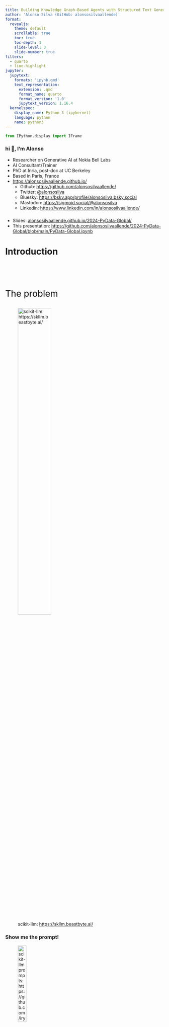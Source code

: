 ```yaml
---
title: Building Knowledge Graph-Based Agents with Structured Text Generation and Open-Weights Models
author: 'Alonso Silva (GitHub: alonsosilvaallende)'
format:
  revealjs:
    theme: default
    scrollable: true
    toc: true
    toc-depth: 1
    slide-level: 3
    slide-number: true
filters:
  - quarto
  - line-highlight
jupyter:
  jupytext:
    formats: 'ipynb,qmd'
    text_representation:
      extension: .qmd
      format_name: quarto
      format_version: '1.0'
      jupytext_version: 1.16.4
  kernelspec:
    display_name: Python 3 (ipykernel)
    language: python
    name: python3
---
```


```python
from IPython.display import IFrame
```

### hi 👋, I'm Alonso {.smaller}

- Researcher on Generative AI at Nokia Bell Labs
- AI Consultant/Trainer
- PhD at Inria, post-doc at UC Berkeley
- Based in Paris, France
- [https://alonsosilvaallende.github.io/](https://alonsosilvaallende.github.io/)
    - Github: [https://github.com/alonsosilvaallende/](https://github.com/alonsosilvaallende/)
    - Twitter: [@alonsosilva](https://twitter.com/alonsosilva)
    - Bluesky: [https://bsky.app/profile/alonsosilva.bsky.social](https://bsky.app/profile/alonsosilva.bsky.social)
    - Mastodon: [https://sigmoid.social/@alonsosilva](https://sigmoid.social/@alonsosilva)
    - Linkedin: [https://www.linkedin.com/in/alonsosilvaallende/](https://www.linkedin.com/in/alonsosilvaallende/)

###

- Slides: [alonsosilvaallende.github.io/2024-PyData-Global/](https://alonsosilvaallende.github.io/2024-PyData-Global/)
- This presentation: [https://github.com/alonsosilvaallende/2024-PyData-Global/blob/main/PyData-Global.ipynb](https://github.com/alonsosilvaallende/2024-PyData-Global/blob/main/PyData-Global.ipynb)

# Introduction

##
::: {style="margin-top: 100px; font-size: 2em; color: black;"}
The problem
:::

##

![scikit-llm: [https://skllm.beastbyte.ai/](https://skllm.beastbyte.ai/)](./assets/scikit-llm.jpg "scikit-llm Homepage"){ width=50% }

### Show me the prompt!

![scikit-llm prompts: [https://github.com/iryna-kondr/scikit-llm/blob/main/skllm/prompts/templates.py](https://github.com/iryna-kondr/scikit-llm/blob/main/skllm/prompts/templates.py)](./assets/scikit-llm-prompt.jpg "scikit-llm prompt"){ width=25% }

###

![](./assets/we-can-do-better.jpg "We can do better!"){ width=50% }

###
::: {style="margin-top: 200px; font-size: 2em; color: black;"}
What is NOT Structured Generation?
:::

### Structured Outputs (in the style of Instructor/Marvin libraries)

- Instructor: [https://python.useinstructor.com/](https://python.useinstructor.com/)
- Marvin: [https://www.askmarvin.ai/](https://www.askmarvin.ai/)

:::: {.content-hidden}

::: {.column width="30%"}
![](./assets/llama-cpp-logo.png "llama.cpp logo"){width="50%"}
:::

::: {.column width="40%"}
![](./assets/llama-cpp-python-logo.svg "llama-cpp-python logo"){width="30%"}
:::

::: {.column width="30%"}
![](./assets/NousResearch.jpg "NousResearch logo"){width="30%"}
:::

::::

### Structured Outputs in Code

```python
#| echo: true
import llama_cpp  

model_id = "NousResearch/Hermes-3-Llama-3.1-8B" # <1>
llm = llama_cpp.Llama(  # <2>
    "/big_storage/llms/models/Hermes-3-Llama-3.1-8B.Q6_K.gguf",
    tokenizer=llama_cpp.llama_tokenizer.LlamaHFTokenizer.from_pretrained(
        model_id
    ),
    n_gpu_layers=-1,
    flash_attn=True,
    n_ctx=8192,
    verbose=False,
    chat_format="chatml-function-calling"
)
```

1. [Hermes 3](https://nousresearch.com/hermes3/) by [NousResearch](https://nousresearch.com/)
2. [llama-cpp-python](https://llama-cpp-python.readthedocs.io/) python bindings for [llama.cpp](https://github.com/ggerganov/llama.cpp)

### Structured Outputs in Code

```python
#| echo: true
from typing import Literal

from pydantic import BaseModel, Field


class Sentiment(BaseModel):
    """Correctly inferred `Sentiment` with all the required parameters
    with correct types."""

    label: Literal["Positive", "Negative"] = Field(
        ..., description="Sentiment of the text"
    )
```

### Structured Outputs in Code

```python
#| echo: true
from langchain_core.utils.function_calling import convert_to_openai_tool

tools = [convert_to_openai_tool(Sentiment)]
tools
```

```python
import warnings
warnings.filterwarnings("ignore", category=RuntimeWarning)
```

### Structured Outputs in Code

```python
#| echo: true
#| code-line-numbers: '1-17|1|1,8-9|1,8-9,13-14'
user_input = "You are great"

output = llm.create_chat_completion(
    messages=[
        {
            "role": "user",
            "content": (
                "What is the sentiment conveyed in the following text: "
                f"{user_input}."
            ),
        },
    ],
    tools=tools,
    tool_choice={"type": "function", "function": {"name": "Sentiment"}},
)

output["choices"][0]["message"]["tool_calls"][0]["function"]["arguments"]
```

##

![](./assets/we-can-do-better.jpg "We can do better!"){ width=50% }

# What is Structured Generation?

### {.nostretch}

![](./assets/outlines-logo.webp "Outlines logo"){width="40%"}

[https://dottxt-ai.github.io/outlines/](https://dottxt-ai.github.io/outlines/)

### Observation: LLMs are samplers

[https://alonsosilva-nexttokenprediction.hf.space](https://alonsosilva-nexttokenprediction.hf.space)

```python
IFrame("https://alonsosilva-nexttokenprediction.hf.space", width=950, height=450)
```

###  We need to talk about Regular Expressions (regex)

![](./assets/torture-regex.jpg "Let the torture commence meme"){ width=50% }

### Regular Expression (regex)

![](./assets/regex_chatgpt.jpg "ChatGPT explaining the regex a*b*"){ width=25% }

### Deterministic Finite Automata (DFA) {.nostretch}

![](./assets/Structured-Generation-1.jpg "Diagrams explaining"){fig-align="center" width="50%"}

[Fast, High-Fidelity LLM Decoding with Regex Constraints](https://github.com/vivien000/regex-constrained-decoding) by [Vivien Tran-Thien](https://github.com/vivien000)

### Deterministic Finite Automata (DFA) {.nostretch}

![](./assets/Structured-Generation-2.jpg "Diagrams explaining"){fig-align="center" width="50%"}

[Fast, High-Fidelity LLM Decoding with Regex Constraints](https://github.com/vivien000/regex-constrained-decoding) by [Vivien Tran-Thien](https://github.com/vivien000)

### Deterministic Finite Automata (DFA) {.nostretch}

![](./assets/Structured-Generation-3.jpg "Diagrams explaining"){fig-align="center" width="60%"}

[Fast, High-Fidelity LLM Decoding with Regex Constraints](https://github.com/vivien000/regex-constrained-decoding) by [Vivien Tran-Thien](https://github.com/vivien000)

### Back to the problem

![scikit-llm prompts: [https://github.com/iryna-kondr/scikit-llm/blob/main/skllm/prompts/templates.py](https://github.com/iryna-kondr/scikit-llm/blob/main/skllm/prompts/templates.py)](./assets/scikit-llm-prompt.jpg "scikit-llm prompt"){ width=25% }

### From regular expression (regex) to deterministic finite automata (DFA)

For example, for sentiment analysis:

![](./assets/fsm-simple.jpg){ width=25% }

### Life is hard

![](./assets/fsm-full.jpg){ width=25% }

### What's in a "label"?

![](./assets/what-is-in-a-label.jpg){ width=25% }

### Structured Generation in Code

```python
#| echo: true
#| source-line-numbers: '3'
#| class-source: numberLines
import outlines

import transformers

outlines_tokenizer = outlines.models.TransformerTokenizer(
    transformers.AutoTokenizer.from_pretrained(model_id)
)

outlines_logits_processor = outlines.processors.JSONLogitsProcessor(
    Sentiment,
    outlines_tokenizer,
    whitespace_pattern=r"[\n\t ]*"  # <1>
)
```

1. I like to give the language model some structure but also some leeway.

### Structured Generation in Code

```python
#| echo: true
#| code-line-numbers: '1-18|1|1,8-9|1,8-9,13-15'
user_input = "You are great"

output = llm.create_chat_completion(
    messages=[
        {
            "role": "user",
            "content": (
                "What is the sentiment conveyed in the following text: "
                f"{user_input}."
            ),
        },
    ],
    logits_processor=transformers.LogitsProcessorList(
        [outlines_logits_processor]
    ),
)

output["choices"][0]["message"]["content"]
```

## Structured Outputs + Structured Generation

###

```python
outlines_logits_processor = outlines.processors.JSONLogitsProcessor(
    Sentiment,
    outlines_tokenizer,
    whitespace_pattern=r"[\n\t ]*"
)
```

```python
#| echo: true
#| code-line-numbers: 1-18|12-13|14-16|1-18
user_input = "You are great"
output = llm.create_chat_completion(
    messages=[
        {
            "role": "user",
            "content": (
                "What is the sentiment conveyed in the following text: "
                f"{user_input}."
            ),
        },
    ],
    tools=tools,  # <1>
    tool_choice={"type": "function", "function": {"name": "Sentiment"}}, # <1>
    logits_processor=transformers.LogitsProcessorList(  # <2>
        [outlines_logits_processor]  # <2>
    ),  # <2>
)
output["choices"][0]["message"]["tool_calls"][0]["function"]["arguments"]
```

1. Structured Outputs
2. Structured Generation

# Knowledge Graph Generation

### {.nostretch}

![](./assets/kuzu-logo.png "Kùzu logo"){width="40%"}

Graph database: [https://kuzudb.com/](https://kuzudb.com/)

### Consider a text

```python
#| echo: true
with open('./assets/curie.txt', "r") as f:
    curie_text = f.read()
print(curie_text)
```

### Chunk the text

```python
#| echo: true
texts = curie_text.split("\n\n")
texts
```

###

```python
#| echo: true
from pydantic import BaseModel, Field
from typing import Optional

class Node(BaseModel):
    """Node of the Knowledge Graph"""
    id: int = Field(
        ..., description="Unique identifier of the node starting at zero"
    )
    type: str = Field(..., description="Type of the node")
    label: str = Field(..., description="Label of the node")

class Edge(BaseModel):
    """Edge of the Knowledge Graph"""
    source: int = Field(..., description="Unique source of the edge")
    target: int = Field(..., description="Unique target of the edge")
    type: str = Field(..., description="Type of the edge")
    label: str = Field(..., description="Label of the edge")
```

```python
#| output: false
# from pydantic import BaseModel, Field
# from typing import Optional

# class Node(BaseModel):
#     """Node of the Knowledge Graph"""
#     id: int = Field(..., description="Unique identifier of the node")
#     type: str = Field(..., description="Type of the node")
#     label: str = Field(..., description="Label of the node")
#     property: Optional[str] = Field(
#         default=None, description="Property of the node")
# class Edge(BaseModel):
#     """Edge of the Knowledge Graph"""
#     source: int = Field(..., description="Unique source of the edge")
#     target: int = Field(..., description="Unique target of the edge")
#     type: str = Field(..., description="Type of the edge")
#     label: str = Field(..., description="Label of the edge")
#     property: Optional[str] = Field(
#         default=None, description="Property of the edge")
```

###

```python
#| echo: true
from typing import List
from langchain_core.utils.function_calling import convert_to_openai_tool

class KnowledgeGraph(BaseModel):
    """Generated Knowledge Graph"""
    nodes: List[Node] = Field(
        ..., description="List of nodes of the knowledge graph")
    edges: List[Edge] = Field(
        ..., description="List of edges of the knowledge graph")

tools = [convert_to_openai_tool(KnowledgeGraph)]
```

###

```python
#| echo: true
#| code-line-numbers: '6-9,14-15|1-18'
def build_messages(text: str):
    messages = [
        {
            "role": "system",
            "content": (
                "You are a world class AI model who answers questions " 
                "in JSON with correct Pydantic schema. "
                "Here's the json schema you must adhere to:\n<schema>\n"
                f"{KnowledgeGraph.schema_json()}\n</schema>"
            )
        },{
            "role": "user",
            "content": (
                "Describe the following text as a detailed " 
                f"knowledge graph:\n{text}"
            )
        }]
    return messages
```

```python
#| output: false
build_messages("Alice loves Bob")
```

###

```python
#| echo: true
#| code-line-numbers: 9-13|1-18
def generate_assistant_message(messages):
    outlines_logits_processor = outlines.processors.JSONLogitsProcessor(
        KnowledgeGraph,
        outlines_tokenizer,
        whitespace_pattern=r"[\n\t ]*"
    )
    output = llm.create_chat_completion(
        messages=messages,
        tools=tools, # <1>
        tool_choice={"type": "function", 
                     "function": {"name": "KnowledgeGraph"}},
        logits_processor=transformers.LogitsProcessorList( # <2>
            [outlines_logits_processor]),
        temperature=0,
        seed=42,
        max_tokens=5000,
    )
    return output["choices"][0]["message"]
```

1. Structured Outputs
2. Structured Generation

```python
#| output: false
messages = build_messages("Alice loves Bob")
generate_assistant_message(messages)
```

##

```python
#| echo: true
def generate_kg(text):
    messages = build_messages(text)
    assistant_message = generate_assistant_message(messages)
    return assistant_message["tool_calls"][0]["function"]["arguments"]
    
generate_kg("Alice loves Bob")
```

```python
#| output: false
kg = generate_kg("Alice loves Bob")
kg
```

##

```python
#| echo: true
import json

nodes, edges = [], []
for text in texts:
    kg = generate_kg(text)
    nodes.append(json.loads(kg)["nodes"])
    edges.append(json.loads(kg)["edges"])
```

### Node and Edge Type Candidates

```python
#| echo: true
from collections import Counter

print(
    Counter([node["type"].upper() for i in range(len(texts)) 
             for node in nodes[i]])
)
print(
    Counter([edge["type"].upper() for i in range(len(texts)) 
             for edge in edges[i]])
)
```

### {auto-animate=true}

```python
#| echo: true
#| code-line-numbers: '8,14'
from typing import Literal, Optional
from pydantic import BaseModel, Field

class Node(BaseModel):
    """Node of the Knowledge Graph"""
    id: int = Field(
        ..., description="Unique identifier of the node starting at zero")
    type: str = Field(..., description="Type of the node")
    label: str = Field(..., description="Label of the node")

class Edge(BaseModel):
    """Edge of the Knowledge Graph"""
    source: int = Field(..., description="Unique source of the edge")
    target: int = Field(..., description="Unique target of the edge")
    type: str = Field(..., description="Type of the edge")
    label: str = Field(..., description="Label of the edge")
```

### {auto-animate=true}

```python
#| echo: true
#| code-line-numbers: '7-9,15-17'
from typing import Literal, Optional
from pydantic import BaseModel, Field
class Node(BaseModel):
    """Node of the Knowledge Graph"""
    id: int = Field(
        ..., description="Unique identifier of the node starting at zero")
    type: Literal[
    "PERSON", "AWARD", "DISCOVERY", "LOCATION", "OTHER"
    ] = Field(..., description="Type of the node")
    label: str = Field(..., description="Label of the node")
class Edge(BaseModel):
    """Edge of the Knowledge Graph"""
    source: int = Field(..., description="Unique source of the edge")
    target: int = Field(..., description="Unique target of the edge")
    type: Literal[
    "DISCOVERED", "AWARDED", "INTERPERSONALRELATIONSHIP", "VISITED", "OTHER"
    ] = Field(..., description="Type of the edge")
    label: str = Field(..., description="Label of the edge")
```

```python
#| echo: false
from typing import List

class KnowledgeGraph(BaseModel):
    """Generated Knowledge Graph"""
    nodes: List[Node] = Field(..., description="List of nodes of the knowledge graph")
    edges: List[Edge] = Field(..., description="List of edges of the knowledge graph")
```

```python
#| echo: false
from langchain_core.utils.function_calling import convert_to_openai_tool

tools = [convert_to_openai_tool(KnowledgeGraph)]
```

```python
#| echo: false
import json

nodes, edges = [], []
for text in texts:
    kg = generate_kg(text)
    nodes.append(json.loads(kg)["nodes"])
    edges.append(json.loads(kg)["edges"])
```

###

::: {.panel-tabset}

## Chunk 1

```python
#| echo: true
#| code-fold: true
from graphviz import Digraph

dot = Digraph()
i = 0
for node in nodes[i]:
    if node['type'] != "OTHER":
        dot.node(str(node['id']), node['type']+"\n"+node['label'], shape='circle', width='1', height='1')
for edge in edges[i]:
    if edge["type"] != "OTHER": #and nodes[i][edge["source"]]["type"]!= "OTHER" and nodes[i][edge["target"]]["type"]!= "OTHER":
        dot.edge(str(edge['source']), str(edge['target']), label=edge['type']+"\n"+ edge['label'])
print(texts[i])
dot
```

## Chunk 2

```python
#| echo: true
#| code-fold: true
from graphviz import Digraph

dot = Digraph()
i = 1
for node in nodes[i]:
    if node['type'] != "OTHER":
        dot.node(str(node['id']), node['type']+"\n"+node['label'], shape='circle', width='1', height='1')
for edge in edges[i]:
    if edge["type"] != "OTHER": #and nodes[i][edge["source"]]["type"]!= "OTHER" and nodes[i][edge["target"]]["type"]!= "OTHER":
        dot.edge(str(edge['source']), str(edge['target']), label=edge['type']+"\n"+ edge['label'])
print(texts[i])
dot
```

## Chunk 3

```python
#| echo: true
#| code-fold: true
from graphviz import Digraph

dot = Digraph()
i = 2
for node in nodes[i]:
    if node['type'] != "OTHER":
        dot.node(str(node['id']), node['type']+"\n"+node['label'], shape='circle', width='1', height='1')
for edge in edges[i]:
    if edge["type"] != "OTHER": #and nodes[i][edge["source"]]["type"]!= "OTHER" and nodes[i][edge["target"]]["type"]!= "OTHER":
        dot.edge(str(edge['source']), str(edge['target']), label=edge['type']+"\n"+ edge['label'])
print(texts[i])
dot
```

## Chunk 4

```python
#| echo: true
#| code-fold: true
from graphviz import Digraph

dot = Digraph()
i = 3
for node in nodes[i]:
    if node['type'] != "OTHER":
        dot.node(str(node['id']), node['type']+"\n"+node['label'], shape='circle', width='1', height='1')
for edge in edges[i]:
    if edge["type"] != "OTHER":
        dot.edge(str(edge['source']), str(edge['target']), label=edge['type']+"\n"+ edge['label'])
print(texts[i])
dot
```

:::

###

```python
#| echo: true
import pandas as pd

df_nodes = pd.DataFrame(nodes[0])
df_edges = pd.DataFrame({
    'source': [nodes[0][edge['source']]['label'] for edge in edges[0]],
    'target': [nodes[0][edge['target']]['label'] for edge in edges[0]],
    'type': [edge['type'] for edge in edges[0]],
    'label': [edge['label'] for edge in edges[0]]
})
for i in range(1,len(texts)):
    df_nodes_aux = pd.DataFrame({
        'id': [node['id']+len(df_nodes) for node in nodes[i]],
        'label': [node['label'] for node in nodes[i]],
        'type': [node['type'] for node in nodes[i]]
    })
    df_edges_aux = pd.DataFrame({
        'source': [nodes[i][edge['source']]['label'] for edge in edges[i]],
        'target': [nodes[i][edge['target']]['label'] for edge in edges[i]],
        'type': [edge['type'] for edge in edges[i]],
        'label': [edge['label'] for edge in edges[i]]
    })
    df_nodes = pd.concat([df_nodes, df_nodes_aux])
    df_edges = pd.concat([df_edges, df_edges_aux])

df_nodes=df_nodes[df_nodes["type"]!="OTHER"].drop_duplicates(subset="label")
df_edges=df_edges[df_edges["type"]!="OTHER"]
```

### Insert nodes to the graph db

```python
#| echo: true
import kuzu

db = kuzu.Database()
conn = kuzu.Connection(db)
# create schema
conn.execute("CREATE NODE TABLE Person(name STRING, PRIMARY KEY (name))");
conn.execute("CREATE NODE TABLE Award(name STRING, PRIMARY KEY (name))");
conn.execute("CREATE NODE TABLE Discovery(name STRING, PRIMARY KEY (name))");
conn.execute("CREATE NODE TABLE Location(name STRING, PRIMARY KEY (name))");
# copy from dataframes
df_nodes_person = df_nodes[df_nodes["type"] == "PERSON"][["label"]]
df_nodes_award = df_nodes[df_nodes["type"] == "AWARD"][["label"]]
df_nodes_discovery = df_nodes[df_nodes["type"] == "DISCOVERY"][["label"]]
df_nodes_location = df_nodes[df_nodes["type"] == "LOCATION"][["label"]]
conn.execute("COPY Person FROM df_nodes_person");
conn.execute("COPY Award FROM df_nodes_award");
conn.execute("COPY Discovery FROM df_nodes_discovery");
conn.execute("COPY Location FROM df_nodes_location");
```

### Check for nodes

```python
#| echo: true
result = conn.execute("MATCH (person:Person) RETURN person.name;")
while result.has_next():
    print(result.get_next())
```

### Insert edges to the graph db

```python
#| echo: true
conn.execute("CREATE REL TABLE Awarded(FROM Person TO Award)"); # create schema
conn.execute("CREATE REL TABLE Discovered(FROM Person TO Discovery)");
conn.execute("CREATE REL TABLE Interpersonal_Relationship(FROM Person TO Person)");
conn.execute("CREATE REL TABLE Visited(FROM Person TO Location)");
def my_func(edge_type: str, source: str, target: str):
    mask1 = [a in list(df_nodes[df_nodes["type"] == source]['label']) for a in df_edges[df_edges["type"] == edge_type]["source"]]
    mask2 = [a in list(df_nodes[df_nodes["type"] == target]['label']) for a in df_edges[df_edges["type"] == edge_type]["target"]]
    mask = [a & b for a,b in zip(mask1,mask2)]
    return df_edges[df_edges["type"] == edge_type][mask]
df_edges_awarded = my_func("AWARDED", "PERSON", "AWARD")[["source", "target"]]
df_edges_discovered = my_func("DISCOVERED", "PERSON", "DISCOVERY")[["source", "target"]]
df_edges_visited = my_func("VISITED", "PERSON", "LOCATION")[["source", "target"]]
df_edges_interpersonal_relationship = my_func("INTERPERSONALRELATIONSHIP", "PERSON", "PERSON")[["source", "target"]]
conn.execute("COPY Discovered FROM df_edges_discovered"); # copy from dataframes
conn.execute("COPY Awarded FROM df_edges_awarded");
conn.execute("COPY Visited FROM df_edges_visited");
conn.execute("COPY Interpersonal_Relationship FROM df_edges_interpersonal_relationship");
```

### Check for edges

```python
#| echo: true
result = conn.execute("MATCH (a)-[:DISCOVERED]->(c) RETURN a.name, c.name;")
while result.has_next():
    print(result.get_next())
```

# KG-based Agents

### {.nostretch}

![](./assets/KG-Agent.jpg "Knowledge Graph Based Agent"){fig-align="center" width="80%"}

## Tools

### Tool: Query Checker

```python
#| echo: true
def build_kuzu_query_checker_prompt(cypher_query):
    return (
    f"\n{cypher_query}\n"
    "Double check the Kùzu dialect of Cypher for the query above "
    "for common mistakes, including:\n"
    "- Using the correct number of arguments for functions\n"
    "- Casting to the correct data type\n"
    "- Do not omit the relationship pattern.\n" 
    "- Always use `()-[]->()` instead of `()->()`.\n\n"
    "If there are any of the above mistakes, rewrite the query. "
    "If there are no mistakes, just reproduce the original query.\n\n"
    "Output the final Kùzu Cypher query only.\n\n"
    "Kùzu Cypher Query: "
    )
```

### Tool: Query Checker

```python
#| echo: true
def query_checker_tool(cypher_query):
    user_prompt = build_kuzu_query_checker_prompt(cypher_query)
    response = llm.create_chat_completion(
        messages=[{"role": "user", "content": user_prompt}]
    )
    return response["choices"][0]["message"]["content"]


query_checker_tool(
"MATCH (p:Person)-[:Discovered]-<(:Discovery {name: 'Polonium'})\nRETURN *"
)
```

```python
#| output: false
query_checker_tool("""MATCH (s:SONG)-[:IN_ALBUM]-<(:ALBUM {name: 'The Black Album'})\nRETURN COUNT(s)""")
```

### Tool: Query Generator + Executor

```python
#| echo: true
from langchain_community.graphs import KuzuGraph

graph_db_schema = KuzuGraph(db).get_schema
print(graph_db_schema)
```

### Tool: Query Generator + Executor

```python
#| echo: true
def build_kuzu_prompt(query, graph_db_schema=graph_db_schema):
    return """Task: Generate Kùzu Cypher statement to query a graph database.

Instructions:
Generate the Kùzu dialect of Cypher with the following rules in mind:
1. Do not omit the relationship pattern. Always use `()-[]->()` instead of `()->()`.
2. Do not include triple backticks ``` in your response. Return only Cypher.
3. Do not return any notes or comments in your response.

Use only the provided relationship types and properties in the schema.
Do not use any other relationship types or properties that are not provided.
Schema:\n""" + graph_db_schema + """
\nExample:
The question is:\n"Which songs does the load album have?"
MATCH (a:ALBUM {name: 'Load'})<-[:IN_ALBUM]-(s:SONG) RETURN s.name
Note: Do not include any explanations or apologies in your responses.
Do not respond to any questions that might ask anything else than for you to construct a Cypher statement.
Do not include any text except the generated Cypher statement.

The question is:\n""" + query
```

### Tool: Query Generator + Executor

```python
#| echo: true
def query_generator_tool(query):
    user_prompt = build_kuzu_prompt(query)
    output = llm.create_chat_completion(
        messages = [{"role": "user", "content": user_prompt}]
    )
    cypher_query = output['choices'][0]['message']['content']
    cypher_query = query_checker_tool(cypher_query)
    print(f"\x1b[33m Cypher query: {cypher_query} \x1b[0m")
    response = conn.execute(f"{cypher_query}");
    df = response.get_as_pl()
    col_name = df.columns[0]
    _values = df[col_name].to_list()
    return f"[{col_name}: {_values}]"
query_generator_tool("What discovery is Marie Curie famous for?")
```

```python
#| output: false
query_generator_tool("What discovery is Marie Curie famous for?")
```

### Tool: Conversational Response

```python
#| echo: true
def conversational_response(text):
    return text
```

```python
#| output: false
conversational_response("""Respond to the user's greeting in a friendly manner.""")
```

## ReAct agent

```python
#| echo: true
from pydantic import BaseModel, Field


class Reason_and_Act(BaseModel):
    Scratchpad: str = Field(
        ...,
        description="Information from the Observation useful to answer the question",
    )
    Thought: str = Field(
        ...,
        description="It describes your thoughts about the question you have been asked",
    )
    Action: Literal["conversational_response", "query_generator", "query_checker"] = (
        Field(..., description="The action to take")
    )
    Action_Input: str = Field(..., description="The arguments of the Action.")
```

### ReAct Agent

```python
#| echo: true
class Final_Answer(BaseModel):
    Scratchpad: str = Field(
        ...,
        description="Information from the Observation useful to answer the question",
    )
    Final_Answer: str = Field(
        ..., description="Answer to the question grounded on the Observation"
    )
```

### ReAct Agent

```python
#| echo: true
class Decision(BaseModel):
    Decision: Reason_and_Act | Final_Answer
```

### ReAct Agent

```python
#| echo: true
from outlines import generate, models
from outlines.fsm.json_schema import build_regex_from_schema, convert_json_schema_to_str

model = models.LlamaCpp(llm)
schema_str = convert_json_schema_to_str(json_schema=Decision.schema_json())
regex_str = build_regex_from_schema(schema_str)
```

### ReAct Agent

```python
#| echo: true
#| code-line-numbers: 1-27|6-7
def generate_hermes_prompt(question, schema=""):
    return (
        "<|im_start|>system\n"
        "You are a world class AI model who answers questions in JSON with correct Pydantic schema."
        f"\nHere's the JSON schema you must adhere to:\n<schema>\n{schema}\n</schema>\n"
        "You run in a loop of Scratchpad, Thought, Action, Action Input, PAUSE, Observation."
        "\nAt the end of the loop you output a Final Answer. "
        "\n- Use Scratchpad to store the information from the observation useful to answer the question"
        "\n- Use Thought to describe your thoughts about the question you have been asked "
        "and reflect carefully about the Observation if it exists. "
        "\n- Use Action to run one of the actions available to you. "
        "\n- Use Action Input to input the arguments of the selected action - then return PAUSE. "
        "\n- Observation will be the result of running those actions. "
        "\nYour available actions are:\n"
        "query_generator:\n" 
        "e.g. query_generator: Who is Marie Curie related to?\n"
        "Returns a detailed and correct Kùzu Cypher query\n"
        "query_checker:\n"
        "e.g. query_checker: MATCH (a:ALBUM {name: 'The Black Album'})<-[:IN_ALBUM]-(s:SONG) RETURN COUNT(s)\n"
        "Returns a detailed and correct Kùzu Cypher query after double checking the query for common mistakes\n"
        "conversational_reponse:"
        "e.g. conversational_response: Hi!\n"
        "Returns a conversational response to the user\n"
        "DO NOT TRY TO GUESS THE ANSWER. Begin! <|im_end|>"
        "\n<|im_start|>user\n" + question + "<|im_end|>"
        "\n<|im_start|>assistant\n"
    )
```

### ReAct Agent

```python
#| echo: true
class ChatBot:
    def __init__(self, prompt=""):
        self.prompt = prompt

    def __call__(self, user_prompt):
        self.prompt += user_prompt
        result = self.execute()
        return result
        
    def execute(self):
        generator = generate.regex(model, regex_str)
        result = generator(self.prompt, max_tokens=1024, temperature=0, seed=42)
        return result
```

### ReAct Agent

```python
#| echo: true
import json

def query(question, max_turns=5):
    i = 0
    next_prompt = (
        "\n<|im_start|>user\n" + question + "<|im_end|>"
        "\n<|im_start|>assistant\n"
    )
    previous_actions = []
    while i < max_turns:
        i += 1
        prompt = generate_hermes_prompt(question=question, schema=Decision.schema_json())
        bot = ChatBot(prompt=prompt)
        result = bot(next_prompt)
        json_result = json.loads(result)['Decision']
        if "Final_Answer" not in list(json_result.keys()):
            scratchpad = json_result['Scratchpad'] if i == 0 else ""
            thought = json_result['Thought']
            action = json_result['Action']
            action_input = json_result['Action_Input']
            print(f"\x1b[34m Scratchpad: {scratchpad} \x1b[0m")
            print(f"\x1b[34m Thought: {thought} \x1b[0m")
            print(f"\x1b[36m  -- running {action}: {str(action_input)}\x1b[0m")
            if action + ": " + str(action_input) in previous_actions:
                observation = "You already run that action. **TRY A DIFFERENT ACTION INPUT.**"
            else:
                if action=="query_checker":
                    try:
                        observation = query_checker_tool(str(action_input))
                    except Exception as e:
                        observation = f"{e}"
                elif action=="query_generator":
                    try:
                        observation = query_generator_tool(str(action_input))
                    except Exception as e:
                        observation = f"{e}"
                elif action=="conversational_response":
                    try:
                        observation = conversational_response(str(action_input))
                        observation += "\nAnswer to the user."
                    except Exception as e:
                        observation = f"{e}"
            print()
            print(f"\x1b[33m Observation: {observation} \x1b[0m")
            print()
            previous_actions.append(action + ": " + str(action_input))
            next_prompt += (
                "\nScratchpad: " + scratchpad +
                "\nThought: " + thought +
                "\nAction: " + action  +
                "\nAction Input: " + action_input +
                "\nObservation: " + str(observation)
            )
        else:
            scratchpad = json_result["Scratchpad"]
            final_answer = json_result["Final_Answer"]
            print(f"\x1b[34m Scratchpad: {scratchpad} \x1b[0m")
            print(f"\x1b[34m Final Answer: {final_answer} \x1b[0m")
            return final_answer
    print(f"\nFinal Answer: I am sorry, but I am unable to answer your question. Please provide more information or a different question.")
    return "No answer found"
```

### ReAct Agent

```python
#| echo: true
query("Query the database to see which discovery did Pierre Curie do?")
```

### ReAct Agent

```python
#| echo: true
query("Query the database to see which discovery did Marie Curie do?")
```

### ReAct Agent

```python
#| echo: true
query("Tell me a joke")
```

# Conclusions

### Conclusions

- Structured Outputs + Structured Generation help us to generate Knowledge Graphs from unstructured data
- Structured Outputs + Structured Generation help us create KG-based Agents that can query graph databases as well as calling other tools

### References {visibility="uncounted"}

- [Coalescence](https://blog.dottxt.co/coalescence.html) by [Will Kurt](https://twitter.com/willkurt)
- [Fast, High-Fidelity LLM Decoding with Regex Constraints](https://github.com/vivien000/regex-constrained-decoding) by [Vivien Tran-Thien](https://github.com/vivien000)
- [A simple Python implementation of the ReAct pattern for LLMs](https://til.simonwillison.net/llms/python-react-pattern) by [Simon Willison](https://simonwillison.net/)
- Kùzu (graph DB) + Llama.cpp (inference) + Outlines (structured generation) + LangChain (framework) + Solara (visualization)

### How was my presentation? {visibility="uncounted"}

Please, leave me your anonymous feedback at [https://www.admonymous.co/alonsosilva](https://www.admonymous.co/alonsosilva)

